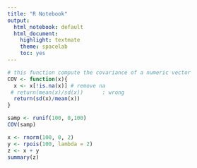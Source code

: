 ```yaml
---
title: "R Notebook"
output: 
  html_notebook: default
  html_document: 
    highlight: textmate
    theme: spacelab
    toc: yes
---
```


```r
# this function compute the covariance of a numeric vector
COV <- function(x){
  x <- x[!is.na(x)] # remove na
 # return(mean(x)/sd(x))      : wrong
  return(sd(x)/mean(x))
}

samp <- runif(100, 0,100)
COV(samp)
```

```r
x <- rnorm(100, 0, 2)
y <- rpois(100, lambda = 2)
z <- x + y
summary(z)
```


